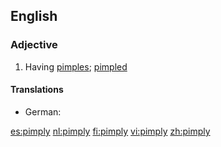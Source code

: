 ==English==

===Adjective===
{{en-adj|pimplier|pimpliest}}

# Having [[pimple]]s; [[pimpled]]

====Translations====
{{trans-top|having pimples; pimpled}}
* German: {{t-|de|picklig}}
{{trans-mid}}
{{trans-bottom}}

[[es:pimply]]
[[nl:pimply]]
[[fi:pimply]]
[[vi:pimply]]
[[zh:pimply]]